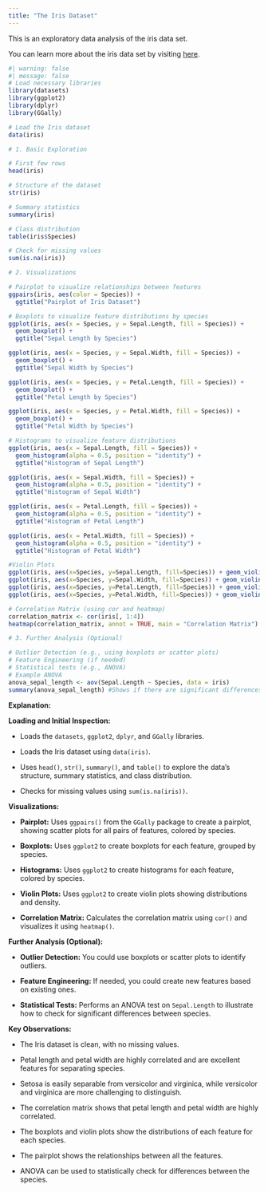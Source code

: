 ```yaml
---
title: "The Iris Dataset"
---
```


This is an exploratory data analysis of the iris data set.

You can learn more about the iris data set by visiting [here](https://gist.github.com/curran/a08a1080b88344b0c8a7 "A GitHub repository."){.uri}.

```R
#| warning: false
#| message: false
# Load necessary libraries
library(datasets)
library(ggplot2)
library(dplyr)
library(GGally)

# Load the Iris dataset
data(iris)

# 1. Basic Exploration

# First few rows
head(iris)

# Structure of the dataset
str(iris)

# Summary statistics
summary(iris)

# Class distribution
table(iris$Species)

# Check for missing values
sum(is.na(iris))

# 2. Visualizations

# Pairplot to visualize relationships between features
ggpairs(iris, aes(color = Species)) +
  ggtitle("Pairplot of Iris Dataset")

# Boxplots to visualize feature distributions by species
ggplot(iris, aes(x = Species, y = Sepal.Length, fill = Species)) +
  geom_boxplot() +
  ggtitle("Sepal Length by Species")

ggplot(iris, aes(x = Species, y = Sepal.Width, fill = Species)) +
  geom_boxplot() +
  ggtitle("Sepal Width by Species")

ggplot(iris, aes(x = Species, y = Petal.Length, fill = Species)) +
  geom_boxplot() +
  ggtitle("Petal Length by Species")

ggplot(iris, aes(x = Species, y = Petal.Width, fill = Species)) +
  geom_boxplot() +
  ggtitle("Petal Width by Species")

# Histograms to visualize feature distributions
ggplot(iris, aes(x = Sepal.Length, fill = Species)) +
  geom_histogram(alpha = 0.5, position = "identity") +
  ggtitle("Histogram of Sepal Length")

ggplot(iris, aes(x = Sepal.Width, fill = Species)) +
  geom_histogram(alpha = 0.5, position = "identity") +
  ggtitle("Histogram of Sepal Width")

ggplot(iris, aes(x = Petal.Length, fill = Species)) +
  geom_histogram(alpha = 0.5, position = "identity") +
  ggtitle("Histogram of Petal Length")

ggplot(iris, aes(x = Petal.Width, fill = Species)) +
  geom_histogram(alpha = 0.5, position = "identity") +
  ggtitle("Histogram of Petal Width")

#Violin Plots
ggplot(iris, aes(x=Species, y=Sepal.Length, fill=Species)) + geom_violin() + ggtitle("Violin Plot of Sepal Length")
ggplot(iris, aes(x=Species, y=Sepal.Width, fill=Species)) + geom_violin() + ggtitle("Violin Plot of Sepal Width")
ggplot(iris, aes(x=Species, y=Petal.Length, fill=Species)) + geom_violin() + ggtitle("Violin Plot of Petal Length")
ggplot(iris, aes(x=Species, y=Petal.Width, fill=Species)) + geom_violin() + ggtitle("Violin Plot of Petal Width")

# Correlation Matrix (using cor and heatmap)
correlation_matrix <- cor(iris[, 1:4])
heatmap(correlation_matrix, annot = TRUE, main = "Correlation Matrix")

# 3. Further Analysis (Optional)

# Outlier Detection (e.g., using boxplots or scatter plots)
# Feature Engineering (if needed)
# Statistical tests (e.g., ANOVA)
# Example ANOVA
anova_sepal_length <- aov(Sepal.Length ~ Species, data = iris)
summary(anova_sepal_length) #Shows if there are significant differences between species for Sepal Length.
```

**Explanation:**

**Loading and Initial Inspection:**

-   Loads the `datasets`, `ggplot2`, `dplyr`, and `GGally` libraries.

-   Loads the Iris dataset using `data(iris)`.

-   Uses `head()`, `str()`, `summary()`, and `table()` to explore the data's structure, summary statistics, and class distribution.

-   Checks for missing values using `sum(is.na(iris))`.

**Visualizations:**

-   **Pairplot:** Uses `ggpairs()` from the `GGally` package to create a pairplot, showing scatter plots for all pairs of features, colored by species.

-   **Boxplots:** Uses `ggplot2` to create boxplots for each feature, grouped by species.

-   **Histograms:** Uses `ggplot2` to create histograms for each feature, colored by species.

-   **Violin Plots:** Uses `ggplot2` to create violin plots showing distributions and density.

-   **Correlation Matrix:** Calculates the correlation matrix using `cor()` and visualizes it using `heatmap()`.

**Further Analysis (Optional):**

-   **Outlier Detection:** You could use boxplots or scatter plots to identify outliers.

-   **Feature Engineering:** If needed, you could create new features based on existing ones.

-   **Statistical Tests:** Performs an ANOVA test on `Sepal.Length` to illustrate how to check for significant differences between species.

**Key Observations:**

-   The Iris dataset is clean, with no missing values.

-   Petal length and petal width are highly correlated and are excellent features for separating species.

-   Setosa is easily separable from versicolor and virginica, while versicolor and virginica are more challenging to distinguish.

-   The correlation matrix shows that petal length and petal width are highly correlated.

-   The boxplots and violin plots show the distributions of each feature for each species.

-   The pairplot shows the relationships between all the features.

-   ANOVA can be used to statistically check for differences between the species.
